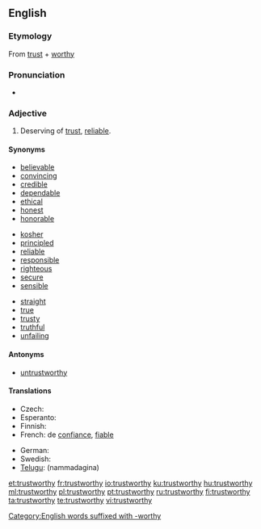 ==English==

===Etymology===
From [[trust]] + [[worthy]]

===Pronunciation===
* {{audio|en-us-trustworthy.ogg|Audio (US)}}

===Adjective===
{{wikipedia|Trust (social sciences)}}
{{en-adj}}

# Deserving of [[trust]], [[reliable]].

====Synonyms====
{{top3}}
* [[believable]]
* [[convincing]]
* [[credible]]
* [[dependable]]
* [[ethical]]
* [[honest]]
* [[honorable]]
{{mid3}}
* [[kosher]]
* [[principled]]
* [[reliable]]
* [[responsible]]
* [[righteous]]
* [[secure]]
* [[sensible]]
{{mid3}}
* [[straight]]
* [[true]]
* [[trusty]]
* [[truthful]]
* [[unfailing]]
{{bottom}}

====Antonyms====
* [[untrustworthy]]

====Translations====
{{trans-top|reliable}}
* Czech: {{t-|cs|důvěryhodný|m}}
* Esperanto: {{t|eo|fidinda}}
* Finnish: {{t+|fi|luotettava}}
* French: de [[confiance]], [[fiable]]
{{trans-mid}}
* German: {{t-|de|vertrauenswürdig}}
* Swedish: {{t+|sv|pålitlig}}
* [[Telugu]]: {{t|te|నమ్మదగిన}} (nammadagina)
{{trans-bottom}}

[[Category:English words suffixed with -worthy]]

[[et:trustworthy]]
[[fr:trustworthy]]
[[io:trustworthy]]
[[ku:trustworthy]]
[[hu:trustworthy]]
[[ml:trustworthy]]
[[pl:trustworthy]]
[[pt:trustworthy]]
[[ru:trustworthy]]
[[fi:trustworthy]]
[[ta:trustworthy]]
[[te:trustworthy]]
[[vi:trustworthy]]